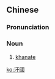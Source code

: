 ==Chinese==
{{zh-forms|s=汗国}}
{{wikipedia|lang=zh}}

===Pronunciation===
{{zh-pron
|m=hánguó
|cat=n
}}

===Noun===
{{zh-noun}}

# [[khanate]]

[[ko:汗國]]